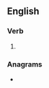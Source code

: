 ==English==

===Verb===
{{head|en|verb form}}

# {{en-past of|wise}}

===Anagrams===
* {{anagrams|en|a=deisw|E.D. Wis.|wides}}